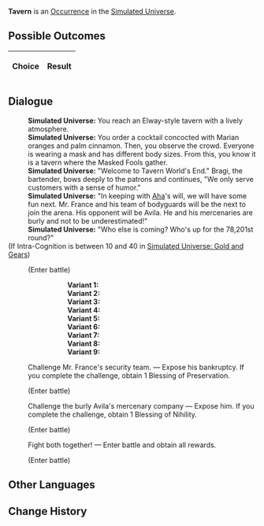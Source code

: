{{Simulated Universe Event Infobox
|title         = Tavern
|image         = Random Event Battle.png
|type          =
|domains_su    = Occurrence
|domains_ext   = Occurrence
|domains_swarm = 
|domains_gng   = 
|requirements  =
|prev          = 
|next          = 
|indexRewards  =
|characters    = Aha
}}
'''Tavern''' is an [[Simulated Universe/Occurrence|Occurrence]] in the [[Simulated Universe]].

==Possible Outcomes==
{| class="article-table"
!Choice
!Result

|}

<!--
==Gameplay Notes==

-->
==Dialogue==
{{Dialogue Start}}
:'''Simulated Universe:''' You reach an Elway-style tavern with a lively atmosphere.
:'''Simulated Universe:''' You order a cocktail concocted with Marian oranges and palm cinnamon. Then, you observe the crowd. Everyone is wearing a mask and has different body sizes. From this, you know it is a tavern where the Masked Fools gather.
:'''Simulated Universe:''' "Welcome to Tavern World's End." Bragi, the bartender, bows deeply to the patrons and continues, "We only serve customers with a sense of humor."
:'''Simulated Universe:''' "In keeping with [[Aha]]'s will, we will have some fun next. Mr. France and his team of bodyguards will be the next to join the arena. His opponent will be Avila. He and his mercenaries are burly and not to be underestimated!"
:'''Simulated Universe:''' "Who else is coming? Who's up for the 78,201st round?"
;(If Intra-Cognition is between 10 and 40 in [[Simulated Universe: Gold and Gears]])
:{{SU Special Dialogue|Erudition|And you long for stronger guys to show up...|Enter battle. After achieving victory, obtain 2 Blessing(s) of Preservation/Remembrance/Nihility/Abundance/The Hunt/Destruction/Elation/Propagation/Erudition.}}
:;(Enter battle)
:::'''Variant 1:''' {{Enemy List|Voidranger: Trampler*1/ATK +%, DEF +%, HP +%, SPD +%, Toughness +%;Aurumaton Gatekeeper*1/ATK +%, DEF +%, HP +%, SPD +%, Toughness +%}}
:::'''Variant 2:''' {{Enemy List|Voidranger: Trampler*1/ATK +%, DEF +%, HP +%, SPD +%, Toughness +%;Aurumaton Gatekeeper*1/ATK +%, DEF +%, HP +%, SPD +%, Toughness +%}}
:::'''Variant 3:''' {{Enemy List|Voidranger: Trampler*1/ATK +%, DEF +%, HP +%, SPD +%, Toughness +%;Aurumaton Gatekeeper*1/ATK +%, DEF +%, HP +%, SPD +%, Toughness +%}}
:::'''Variant 4:''' {{Enemy List|Searing Prowler*1/ATK +%, DEF +%, HP +%, SPD +%, Toughness +%;Frigid Prowler*1/ATK +%, DEF +%, HP +%, SPD +%, Toughness +%}}
:::'''Variant 5:''' {{Enemy List|Searing Prowler*1/ATK +%, DEF +%, HP +%, SPD +%, Toughness +%;Frigid Prowler*1/ATK +%, DEF +%, HP +%, SPD +%, Toughness +%}}
:::'''Variant 6:''' {{Enemy List|Searing Prowler*1/ATK +%, DEF +%, HP +%, SPD +%, Toughness +%;Frigid Prowler*1/ATK +%, DEF +%, HP +%, SPD +%, Toughness +%}}
:::'''Variant 7:''' {{Enemy List|The Ascended*1/ATK +%, DEF +%, HP +%, SPD +%, Toughness +%;Disciples of Sanctus Medicus: Shape Shifter*1/ATK +%, DEF +%, HP +%, SPD +%, Toughness +%}}
:::'''Variant 8:''' {{Enemy List|The Ascended*1/ATK +%, DEF +%, HP +%, SPD +%, Toughness +%;Disciples of Sanctus Medicus: Shape Shifter*1/ATK +%, DEF +%, HP +%, SPD +%, Toughness +%}}
:::'''Variant 9:''' {{Enemy List|The Ascended*1/ATK +%, DEF +%, HP +%, SPD +%, Toughness +%;Disciples of Sanctus Medicus: Shape Shifter*1/ATK +%, DEF +%, HP +%, SPD +%, Toughness +%}}
:{{DIcon|Star}} Challenge Mr. France's security team. &mdash; Expose his bankruptcy. If you complete the challenge, obtain 1 Blessing of Preservation.
:;(Enter battle)
::{{Enemy List|Everwinter Shadewalker*2/ATK +%, DEF +%, HP +%, SPD +%, Toughness +%;Guardian Shadow*1/ATK +%, DEF +%, HP +%, SPD +%, Toughness +%}}
:{{DIcon|Star}} Challenge the burly Avila's mercenary company &mdash; Expose him. If you complete the challenge, obtain 1 Blessing of Nihility.
:;(Enter battle)
::{{Enemy List|Imaginary Weaver*2/ATK +%, DEF +%, HP +%, SPD +%, Toughness +%;Decaying Shadow*1/ATK +%, DEF +%, HP +%, SPD +%, Toughness +%}}
:{{DIcon|Star}} Fight both together! &mdash; Enter battle and obtain all rewards.
:;(Enter battle)
::{{Enemy List|Guardian Shadow*1/ATK +%, DEF +%, HP +%, SPD +%, Toughness +%;Decaying Shadow*1/ATK +%, DEF +%, HP +%, SPD +%, Toughness +%}}
{{Dialogue End}}

==Other Languages==
{{Other Languages
|en   = Tavern
|zhs  = 酒馆
|zht  = 酒館
|ja   = パブ
|ko   = 술집
|es   = Taberna
|fr   = Taverne
|ru   = Таверна
|th   = บาร์
|vi   = Quán Rượu
|de   = Taverne
|id   = Bar
|pt   = Taverna
}}

==Change History==
{{Change History|<!--unknown-->}}
